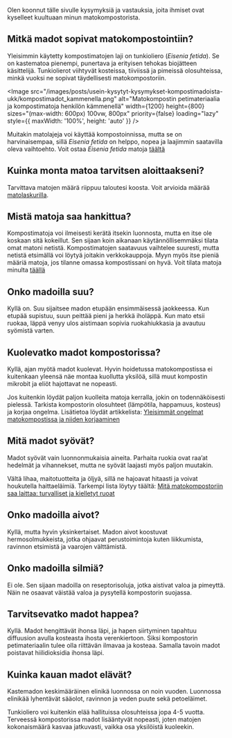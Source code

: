 Olen koonnut tälle sivulle kysymyksiä ja vastauksia, joita ihmiset ovat kyselleet kuultuaan minun matokompostorista.

## Mitkä madot sopivat matokompostointiin?

Yleisimmin käytetty kompostimatojen laji on tunkioliero (_Eisenia fetida_). Se on kastematoa pienempi, punertava ja
erityisen tehokas biojätteen käsittelijä. Tunkiolierot viihtyvät kosteissa, tiiviissä ja pimeissä olosuhteissa, minkä
vuoksi ne sopivat täydellisesti matokompostoriin.

<Image
  src="/images/posts/usein-kysytyt-kysymykset-kompostimadoista-ukk/kompostimadot_kammenella.png"
  alt="Matokompostin petimateriaalia ja kompostimatoja henkilön kämmenellä"
  width={1200}
  height={800}
  sizes="(max-width: 600px) 100vw, 800px"
  priority={false}
  loading="lazy"
  style={{ maxWidth: '100%', height: 'auto' }}
/>

Muitakin matolajeja voi käyttää kompostoinnissa, mutta se on harvinaisempaa, sillä _Eisenia fetida_ on helppo, nopea ja
laajimmin saatavilla oleva vaihtoehto. Voit ostaa _Eisenia fetida_ matoja [täältä](https://www.lieromaa.fi/madot)

## Kuinka monta matoa tarvitsen aloittaakseni?

Tarvittava matojen määrä riippuu taloutesi koosta. Voit arvioida määrää
[matolaskurilla](https://www.lieromaa.fi/matolaskuri).

## Mistä matoja saa hankittua?

Kompostimatoja voi ilmeisesti kerätä itsekin luonnosta, mutta en itse ole koskaan sitä kokeillut. Sen sijaan koin
aikanaan käytännöllisemmäksi tilata omat matoni netistä. Kompostimatojen saatavuus vaihtelee suuresti, mutta netistä
etsimällä voi löytyä joitakin verkkokauppoja. Myyn myös itse pieniä määriä matoja, jos tilanne omassa kompostissani on
hyvä. Voit tilata matoja minulta <a href="https://www.lieromaa.fi/madot">täällä</a>

## Onko madoilla suu?

Kyllä on. Suu sijaitsee madon etupään ensimmäisessä jaokkeessa. Kun etupää supistuu, suun peittää pieni ja herkkä
iholäppä. Kun mato etsii ruokaa, läppä venyy ulos aistimaan sopivia ruokahiukkasia ja avautuu syömistä varten.

## Kuolevatko madot kompostorissa?

Kyllä, ajan myötä madot kuolevat. Hyvin hoidetussa matokompostissa ei kuitenkaan yleensä näe montaa kuollutta yksilöä,
sillä muut kompostin mikrobit ja eliöt hajottavat ne nopeasti.

Jos kuitenkin löydät paljon kuolleita matoja kerralla, jokin on todennäköisesti pielessä. Tarkista kompostorin
olosuhteet (lämpötila, happamuus, kosteus) ja korjaa ongelma. Lisätietoa löydät artikkelista:
[Yleisimmät ongelmat matokompostissa ja niiden korjaaminen](https://www.lieromaa.fi/blogi/julkaisu/yleisimmat-ongelmat-matokompostissa-korjaaminen)

## Mitä madot syövät?

Madot syövät vain luonnonmukaisia aineita. Parhaita ruokia ovat raa’at hedelmät ja vihannekset, mutta ne syövät laajasti
myös paljon muutakin.

Vältä lihaa, maitotuotteita ja öljyä, sillä ne hajoavat hitaasti ja voivat houkutella haittaeläimiä. Tarkempi lista
löytyy täältä:
[Mitä matokompostoriin saa laittaa: turvalliset ja kielletyt ruoat](https://www.lieromaa.fi/blogi/julkaisu/mita-saa-laittaa-matokompostoriin-turvalliset-ja-kielletyt-ruoat)

## Onko madoilla aivot?

Kyllä, mutta hyvin yksinkertaiset. Madon aivot koostuvat hermosolmukkeista, jotka ohjaavat perustoimintoja kuten
liikkumista, ravinnon etsimistä ja vaarojen välttämistä.

## Onko madoilla silmiä?

Ei ole. Sen sijaan madoilla on reseptorisoluja, jotka aistivat valoa ja pimeyttä. Näin ne osaavat väistää valoa ja
pysytellä kompostorin suojassa.

## Tarvitsevatko madot happea?

Kyllä. Madot hengittävät ihonsa läpi, ja hapen siirtyminen tapahtuu diffuusion avulla kosteasta ihosta verenkiertoon.
Siksi kompostorin petimateriaalin tulee olla riittävän ilmavaa ja kosteaa. Samalla tavoin madot poistavat hiilidioksidia
ihonsa läpi.

## Kuinka kauan madot elävät?

Kastemadon keskimääräinen elinikä luonnossa on noin vuoden. Luonnossa elinikää lyhentävät sääolot, ravinnon ja veden
puute sekä petoeläimet.

Tunkioliero voi kuitenkin elää hallituissa olosuhteissa jopa 4-5 vuotta. Terveessä kompostorissa madot lisääntyvät
nopeasti, joten matojen kokonaismäärä kasvaa jatkuvasti, vaikka osa yksilöistä kuoleekin.
